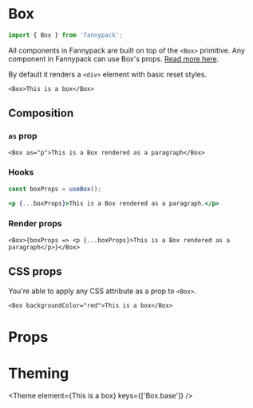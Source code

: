 
# Box

```js
import { Box } from 'fannypack';
```

All components in Fannypack are built on top of the `<Box>` primitive. Any component in Fannypack can use Box's props. [Read more here](https://reakit.io/docs/box/).

By default it renders a `<div>` element with basic reset styles.

```jsx-live
<Box>This is a box</Box>
```

## Composition

### `as` prop

```jsx-live
<Box as="p">This is a Box rendered as a paragraph</Box>
```

### Hooks

```jsx
const boxProps = useBox();

<p {...boxProps}>This is a Box rendered as a paragraph.</p>
```

### Render props

```jsx-live
<Box>{boxProps => <p {...boxProps}>This is a Box rendered as a paragraph</p>}</Box>
```

## CSS props

You're able to apply any CSS attribute as a prop to `<Box>`.

```jsx-live
<Box backgroundColor="red">This is a box</Box>
```

# Props

<PropTypes component={BoxTypes}/>

# Theming

<Theme element={<Box>This is a box</Box>} keys={['Box.base']} />




